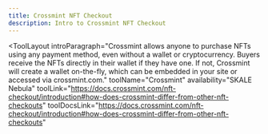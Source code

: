 ```yaml
---
title: Crossmint NFT Checkout
description: Intro to Crossmint NFT Checkout
---
```


<ToolLayout
    introParagraph="Crossmint allows anyone to purchase NFTs using any payment method, even without a wallet or cryptocurrency.
    Buyers receive the NFTs directly in their wallet if they have one. If not, Crossmint will create a wallet on-the-fly, which can be embedded in your site or accessed via crossmint.com."
    toolName="Crossmint"
    availability="SKALE Nebula"
    toolLink="https://docs.crossmint.com/nft-checkout/introduction#how-does-crossmint-differ-from-other-nft-checkouts"
    toolDocsLink="https://docs.crossmint.com/nft-checkout/introduction#how-does-crossmint-differ-from-other-nft-checkouts"
>


</ToolLayout>
